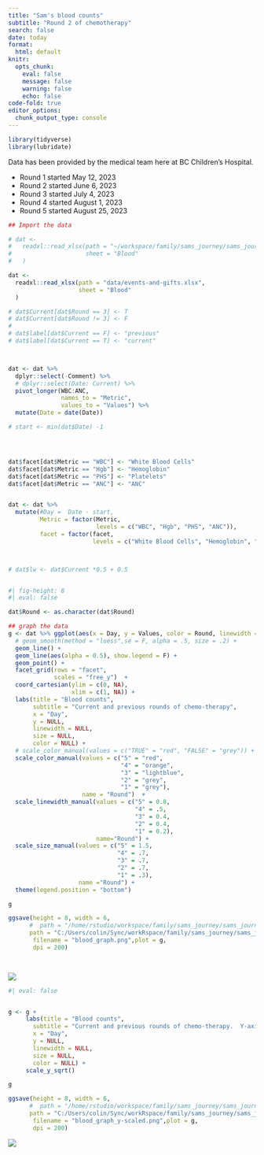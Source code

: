 ```yaml
---
title: "Sam's blood counts"
subtitle: "Round 2 of chemotherapy"
search: false
date: today
format:
  html: default
knitr: 
  opts_chunk: 
    eval: false
    message: false
    warning: false
    echo: false
code-fold: true
editor_options: 
  chunk_output_type: console
---
```


```r
library(tidyverse)
library(lubridate)
```

Data has been provided by the medical team here at BC Children's Hospital. 

-   Round 1 started May 12, 2023
-   Round 2 started June 6, 2023
-   Round 3 started July 4, 2023
-   Round 4 started August 1, 2023
-   Round 5 started August 25, 2023

```r
## Import the data 

# dat <- 
#   readxl::read_xlsx(path = "~/workspace/family/sams_journey/sams_journey/data/events-and-gifts.xlsx",
#                     sheet = "Blood"
#   )

dat <- 
  readxl::read_xlsx(path = "data/events-and-gifts.xlsx",
                    sheet = "Blood"
  )

# dat$Current[dat$Round == 3] <- T
# dat$Current[dat$Round != 3] <- F
# 
# dat$label[dat$Current == F] <- "previous"
# dat$label[dat$Current == T] <- "current"



dat <- dat %>% 
  dplyr::select(-Comment) %>% 
  # dplyr::select(Date: Current) %>%  
  pivot_longer(WBC:ANC, 
               names_to = "Metric", 
               values_to = "Values") %>% 
  mutate(Date = date(Date))

# start <- min(dat$Date) -1




dat$facet[dat$Metric == "WBC"] <- "White Blood Cells"
dat$facet[dat$Metric == "Hgb"] <- "Hemoglobin"
dat$facet[dat$Metric == "PHS"] <- "Platelets"
dat$facet[dat$Metric == "ANC"] <- "ANC"


dat <- dat %>% 
  mutate(#Day =  Date - start,
         Metric = factor(Metric, 
                         levels = c("WBC", "Hgb", "PHS", "ANC")),
         facet = factor(facet, 
                        levels = c("White Blood Cells", "Hemoglobin", "Platelets", "ANC")))



# dat$lw <- dat$Current *0.5 + 0.5



```

```r
#| fig-height: 8
#| eval: false

dat$Round <- as.character(dat$Round)

## graph the data 
g <- dat %>% ggplot(aes(x = Day, y = Values, color = Round, linewidth = Round, size = Round)) +
  # geom_smooth(method = "loess",se = F, alpha = .5, size = .2) +
  geom_line() + 
  geom_line(aes(alpha = 0.5), show.legend = F) +
  geom_point() +
  facet_grid(rows = "facet",
             scales = "free_y")  +
  coord_cartesian(ylim = c(0, NA),
                  xlim = c(1, NA)) +
  labs(title = "Blood counts",
       subtitle = "Current and previous rounds of chemo-therapy",
       x = "Day",
       y = NULL,
       linewidth = NULL, 
       size = NULL,
       color = NULL) +
  # scale_color_manual(values = c("TRUE" = "red", "FALSE" = "grey")) +
  scale_color_manual(values = c("5" = "red",
                                "4" = "orange", 
                                "3" = "lightblue",
                                "2" = "grey",
                                "1" = "grey"),
                     name = "Round")  +
  scale_linewidth_manual(values = c("5" = 0.8,
                                    "4" = .5,
                                    "3" = 0.4,
                                    "2" = 0.4,
                                    "1" = 0.2),
                         name="Round") +
  scale_size_manual(values = c("5" = 1.5,
                               "4" = .7, 
                               "3" = .7,
                               "2" = .7,
                               "1" = .3),
                    name ="Round") +
  theme(legend.position = "bottom")

g

ggsave(height = 8, width = 6, 
      #  path = "/home/rstudio/workspace/family/sams_journey/sams_journey/_img/",
      path = "C:/Users/colin/Sync/workRspace/family/sams_journey/sams_journey/_img",
       filename = "blood_graph.png",plot = g,
       dpi = 200)

  
```

![](https://samsstory.s3.ca-central-1.amazonaws.com/blood_graph.png)





```r
#| eval: false


g <- g + 
     labs(title = "Blood counts",
       subtitle = "Current and previous rounds of chemo-therapy.  Y-axis has been sqrt transformed",
       x = "Day",
       y = NULL,
       linewidth = NULL, 
       size = NULL,
       color = NULL) +
     scale_y_sqrt()

g

ggsave(height = 8, width = 6, 
      #  path = "/home/rstudio/workspace/family/sams_journey/sams_journey/_img/",
      path = "C:/Users/colin/Sync/workRspace/family/sams_journey/sams_journey/_img",
       filename = "blood_graph_y-scaled.png",plot = g,
       dpi = 200)

```


![](https://samsstory.s3.ca-central-1.amazonaws.com/blood_graph_y-scaled.png)